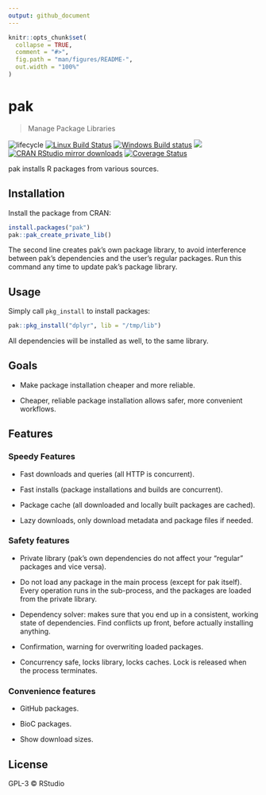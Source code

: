 ```yaml
---
output: github_document
---
```


<!-- README.md is generated from README.Rmd. Please edit that file -->

```r
knitr::opts_chunk$set(
  collapse = TRUE,
  comment = "#>",
  fig.path = "man/figures/README-",
  out.width = "100%"
)
```

# pak

> Manage Package Libraries

<!-- badges: start -->
![lifecycle](https://img.shields.io/badge/lifecycle-experimental-orange.svg)
[![Linux Build Status](https://travis-ci.org/r-lib/pak.svg?branch=master)](https://travis-ci.org/r-lib/pak)
[![Windows Build status](https://ci.appveyor.com/api/projects/status/4sir94ye38nwgxpx/branch/master?svg=true)](https://ci.appveyor.com/project/gaborcsardi/pak)
[![](https://www.r-pkg.org/badges/version/pak)](https://cran.r-project.org/package=pak)
[![CRAN RStudio mirror downloads](https://cranlogs.r-pkg.org/badges/pak)](https://www.r-pkg.org/pkg/pak)
[![Coverage Status](https://img.shields.io/codecov/c/github/r-lib/pak/master.svg)](https://codecov.io/github/r-lib/pak?branch=master)
<!-- badges: end -->

pak installs R packages from various sources.

## Installation

Install the package from CRAN:

``` r
install.packages("pak")
pak::pak_create_private_lib()
```

The second line creates pak's own package library, to avoid interference
between pak's dependencies and the user's regular packages. Run this
command any time to update pak's package library.

## Usage

Simply call `pkg_install` to install packages:

```r
pak::pkg_install("dplyr", lib = "/tmp/lib")
```

All dependencies will be installed as well, to the same library.

## Goals

* Make package installation cheaper and more reliable.

* Cheaper, reliable package installation allows safer, more convenient
  workflows.

## Features

### Speedy Features

* Fast downloads and queries (all HTTP is concurrent).

* Fast installs (package installations and builds are concurrent).

* Package cache (all downloaded and locally built packages are cached).

* Lazy downloads, only download metadata and package files if needed.

### Safety features

* Private library (pak's own dependencies do not affect your "regular"
  packages and vice versa).

* Do not load any package in the main process (except for pak itself).
  Every operation runs in the sub-process, and the packages are loaded
  from the private library.

* Dependency solver: makes sure that you end up in a consistent, working
  state of dependencies. Find conflicts up front, before actually installing
  anything.

* Confirmation, warning for overwriting loaded packages.

* Concurrency safe, locks library, locks caches. Lock is released when the
  process terminates.

### Convenience features

* GitHub packages.

* BioC packages.

* Show download sizes.

## License

GPL-3 © RStudio
